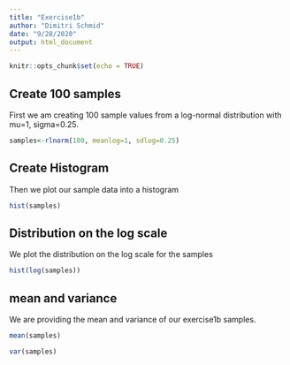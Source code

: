 ```yaml
---
title: "Exercise1b"
author: "Dimitri Schmid"
date: "9/28/2020"
output: html_document
---
```


```r
knitr::opts_chunk$set(echo = TRUE)
```

## Create 100 samples

First we am creating 100 sample values from a log-normal distribution with mu=1, sigma=0.25.

```r

samples<-rlnorm(100, meanlog=1, sdlog=0.25)

```

## Create Histogram

Then we plot our sample data into a histogram

```r

hist(samples)

```

## Distribution on the log scale

We plot the distribution on the log scale for the samples

```r

hist(log(samples))

```

## mean and variance

We are providing the mean and variance of our exercise1b samples.


```r

mean(samples)

var(samples)

```
